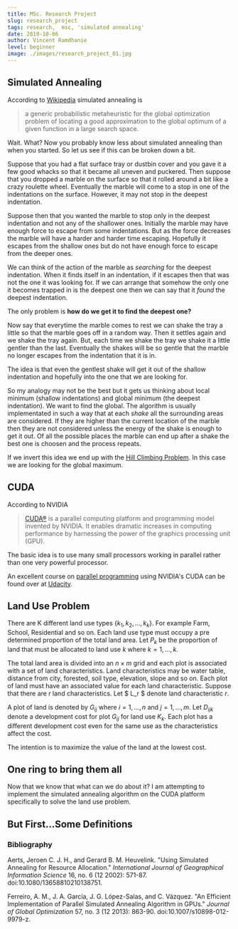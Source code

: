 ```yaml
---
title: MSc. Research Project
slug: research_project
tags: research,  msc, 'simulated annealing'
date: 2019-10-06
author: Vincent Ramdhanie
level: beginner
image: ./images/research_project_01.jpg
---
```


## Simulated Annealing
According to [Wikipedia](http://en.wikipedia.org/wiki/Simulated_annealing) simulated annealing is

>a generic probabilistic metaheuristic for the global optimization problem of locating a good approximation to the global optimum of a given function in a large search space.

Wait. What? Now you probably know less about simulated annealing than when you started. So let us see if this can be broken down a bit.

Suppose that you had a flat surface tray or dustbin cover and you gave it a few good whacks so that it became all uneven and puckered. Then suppose that you dropped a marble on the surface so that it rolled around a bit like a crazy roulette wheel. Eventually the marble will come to a stop in one of the indentations on the surface. However, it may not stop in the deepest indentation.

Suppose then that you wanted the marble to stop only in the deepest indentation and not any of the shallower ones. Initially the marble may have enough force to escape from some indentations. But as the force decreases the marble will have a harder and harder time escaping. Hopefully it escapes from the shallow ones but do not have enough force to escape from the deeper ones.

We can think of the action of the marble as *searching* for the deepest indentation. When it finds itself in an indentation, if it escapes then that was not the one it was looking for. If we can arrange that somehow the only one it becomes trapped in is the deepest one then we can say that it *found* the deepest indentation.

The only problem is **how do we get it to find the deepest one?**

Now say that everytime the marble comes to rest we can shake the tray a little so that the marble goes off in a random way. Then it settles again and we shake the tray again. But, each time we shake the tray we shake it a little gentler than the last. Eventually the shakes will be so gentle that the marble no longer escapes from the indentation that it is in.

The idea is that even the gentlest shake will get it out of the shallow indentation and hopefully into the one that we are looking for. 

So my analogy may not be the best but it gets us thinking about local minimum (shallow indentations) and global minimum (the deepest indentation). We want to find the global. The algorithm is usually implementated in such a way that at each *shake* all the surrounding areas are considered. If they are higher than the current location of the marble then they are not considered unless the energy of the shake is enough to get it out. Of all the possible places the marble can end up after a shake the best one is choosen and the process repeats.

If we invert this idea we end up with the [Hill Climbing Problem](http://en.wikipedia.org/wiki/Hill_climbing). In this case we are looking for the global maximum.

## CUDA
According to NVIDIA

>[CUDA®](http://www.nvidia.com/object/cuda_home_new.html#sthash.A6GYDjnl.dpuf) is a parallel computing platform and programming model invented by NVIDIA. It enables dramatic increases in computing performance by harnessing the power of the graphics processing unit (GPU).

The basic idea is to use many small processors working in parallel rather than one very powerful processor.

An excellent course on [parallel programming](https://www.udacity.com/course/cs344) using NVIDIA's CUDA can be found over at [Udacity](http://www.udacity.com).


## Land Use Problem
There are K different land use types $\{k_1,k_2, ...,k_k\}$. For example Farm, School, Residential and so on.
Each land use type must occupy a pre determined proportion of the total land area. Let $P_k$ be the proportion of land that must be allocated to land use $k$ where $k = 1, …, k$.

The total land area is divided into an $n \times m$ grid and each plot is associated with a set of land characteristics. Land characteristics may be water table, distance from city, forested, soil type, elevation, slope and so on. Each plot of land must have an associated value for each land characteristic. Suppose that there are r land characteristics. Let $ L_r $ denote land characteristic $r$.

A plot of land is denoted by $G_{ij}$ where $i = 1, …, n$ and $j = 1, …, m$. Let $D_{ijk}$ denote a development cost for plot $G_{ij}$ for land use $K_k$. Each plot has a different development cost even for the same use as the characteristics affect the cost.

The intention is to maximize the value of the land at the lowest cost.


## One ring to bring them all
Now that we know that what can we do about it? I am attempting to implement the simulated annealing algorithm on the CUDA platform specifically to solve the land use problem. 

## But First...Some Definitions


### Bibliography

Aerts, Jeroen C. J. H., and Gerard B. M. Heuvelink. "Using Simulated Annealing for Resource Allocation." *International Journal of Geographical Information Science* 16, no. 6 (12 2002): 571-87. doi:10.1080/13658810210138751.

Ferreiro, A. M., J. A. García, J. G. López-Salas, and C. Vázquez. "An Efficient Implementation of Parallel Simulated Annealing Algorithm in GPUs." *Journal of Global Optimization* 57, no. 3 (12 2013): 863-90. doi:10.1007/s10898-012-9979-z.
